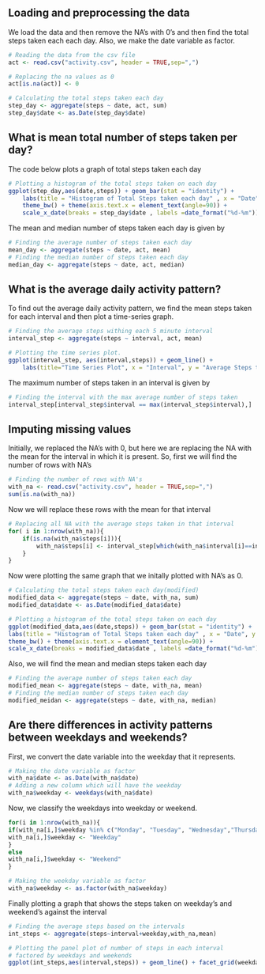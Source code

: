 
## Loading and preprocessing the data
We load the data and then remove the NA's with 0's and then find the total steps taken each each day. Also, we make the date variable as factor.
```r
# Reading the data from the csv file
act <- read.csv("activity.csv", header = TRUE,sep=",")

# Replacing the na values as 0
act[is.na(act)] <- 0

# Calculating the total steps taken each day
step_day <- aggregate(steps ~ date, act, sum)
step_day$date <- as.Date(step_day$date)

```

## What is mean total number of steps taken per day?
The code below plots a graph of total steps taken each day
```r
# Plotting a histogram of the total steps taken on each day
ggplot(step_day,aes(date,steps)) + geom_bar(stat = "identity") + 
    labs(title = "Histogram of Total Steps taken each day" , x = "Date", y = "Number of Steps") + 
    theme_bw() + theme(axis.text.x = element_text(angle=90)) + 
    scale_x_date(breaks = step_day$date , labels =date_format("%d-%m"))
```
The mean and median number of steps taken each day is given by
```r
# Finding the average number of steps taken each day
mean_day <- aggregate(steps ~ date, act, mean)
# Finding the median number of steps taken each day
median_day <- aggregate(steps ~ date, act, median)
```

## What is the average daily activity pattern?
To find out the average daily activity pattern, we find the mean steps taken for each interval and then plot a time-series graph.
```r
# Finding the average steps withing each 5 minute interval
interval_step <- aggregate(steps ~ interval, act, mean)

# Plotting the time series plot.
ggplot(interval_step, aes(interval,steps)) + geom_line() + 
    labs(title="Time Series Plot", x = "Interval", y = "Average Steps taken")

```
The maximum number of steps taken in an interval is given by
```r
# Finding the interval with the max average number of steps taken
interval_step[interval_step$interval == max(interval_step$interval),]
```

## Imputing missing values
Initially, we replaced the NA's with 0, but here we are replacing the NA with the mean for the interval in which it is present. 
So, first we will find the number of rows with NA's
```r
# Finding the number of rows with NA's
with_na <- read.csv("activity.csv", header = TRUE,sep=",")
sum(is.na(with_na))
```
Now we will replace these rows with the mean for that interval
```r
# Replacing all NA with the average steps taken in that interval
for( i in 1:nrow(with_na)){
    if(is.na(with_na$steps[i])){
        with_na$steps[i] <- interval_step[which(with_na$interval[i]==interval_step$interval),]$steps
    }
}
```
Now were plotting the same graph that we initally plotted with NA's as 0.
```r
# Calculating the total steps taken each day(modified)
modified_data <- aggregate(steps ~ date, with_na, sum)
modified_data$date <- as.Date(modified_data$date)

# Plotting a histogram of the total steps taken on each day
ggplot(modified_data,aes(date,steps)) + geom_bar(stat = "identity") + 
labs(title = "Histogram of Total Steps taken each day" , x = "Date", y = "Number of Steps") + 
theme_bw() + theme(axis.text.x = element_text(angle=90)) + 
scale_x_date(breaks = modified_data$date , labels =date_format("%d-%m"))
```
Also, we will find the mean and median steps taken each day
```r
# Finding the average number of steps taken each day
modified_mean <- aggregate(steps ~ date, with_na, mean)
# Finding the median number of steps taken each day
modified_meidan <- aggregate(steps ~ date, with_na, median)
```

## Are there differences in activity patterns between weekdays and weekends?
First, we convert the date variable into the weekday that it represents.
```r
# Making the date variable as factor
with_na$date <- as.Date(with_na$date)
# Adding a new column which will have the weekday
with_na$weekday <- weekdays(with_na$date)
```
Now, we classify the weekdays into weekday or weekend.
```r
for(i in 1:nrow(with_na)){
if(with_na[i,]$weekday %in% c("Monday", "Tuesday", "Wednesday","Thursday","Friday")){
with_na[i,]$weekday <- "Weekday"
}
else
with_na[i,]$weekday <- "Weekend"
}

# Making the weekday variable as factor
with_na$weekday <- as.factor(with_na$weekday)
```
Finally plotting a graph that shows the steps taken on weekday's and weekend's against the interval
```r
# Finding the average steps based on the intervals
int_steps <- aggregate(steps~interval+weekday,with_na,mean)

# Plotting the panel plot of number of steps in each interval 
# factored by weekdays and weekends
ggplot(int_steps,aes(interval,steps)) + geom_line() + facet_grid(weekday ~ .) + labs(title = "Steps taken averaged over weekdays and weekends", x = "Interval" , y = "Number of Steps")

```

